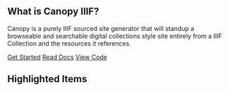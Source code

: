 <div className="mx-auto max-w-content w-full">
  <Hero height="500px" random />
</div>

## What is Canopy IIIF?

Canopy is a purely IIIF sourced site generator that will standup a browseable and searchable digital collections style site entirely from a IIIF Collection and the resources it references.

<div className="mt-4 space-x-2 space-y-2">
  <a href="/docs/getting-started">Get Started</a>
  <a href="/docs">Read Docs</a>
  <a href="https://github.com/canopy-iiif">View Code</a>
</div>

## Highlighted Items

<RelatedItems top={3} />
